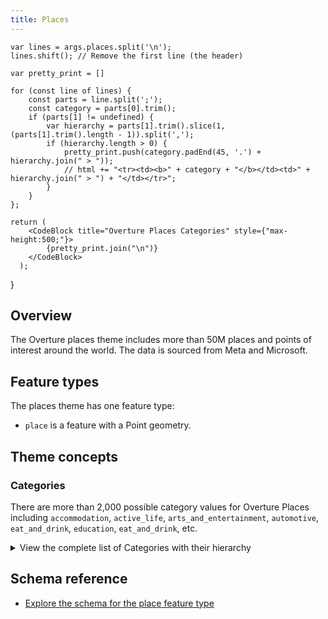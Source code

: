 ```yaml
---
title: Places
---
```




    var lines = args.places.split('\n');
    lines.shift(); // Remove the first line (the header)

    var pretty_print = []

    for (const line of lines) {
        const parts = line.split(';');
        const category = parts[0].trim();
        if (parts[1] != undefined) {
            var hierarchy = parts[1].trim().slice(1, (parts[1].trim().length - 1)).split(',');
            if (hierarchy.length > 0) {
                pretty_print.push(category.padEnd(45, '.') + hierarchy.join(" > "));
                // html += "<tr><td><b>" + category + "</b></td><td>" + hierarchy.join(" > ") + "</td></tr>";
            }
        }
    };

    return (
        <CodeBlock title="Overture Places Categories" style={"max-height:500;"}>
            {pretty_print.join("\n")}
        </CodeBlock>
      );
}


## Overview

The Overture places theme includes more than 50M places and points of interest around the world. The data is sourced from Meta and Microsoft.

## Feature types

The places theme has one feature type:

- `place` is a feature with a Point geometry.

## Theme concepts

### Categories

There are more than 2,000 possible category values for Overture Places including `accommodation`, `active_life`, `arts_and_entertainment`, `automotive`, `eat_and_drink`, `education`,
`eat_and_drink`, etc.

<details>
    <summary>View the complete list of Categories with their hierarchy</summary>
    <PlacesCategories places={overture_categories}></PlacesCategories>
</details>



## Schema reference

- [Explore the schema for the place feature type](/schema/reference/places/place)
